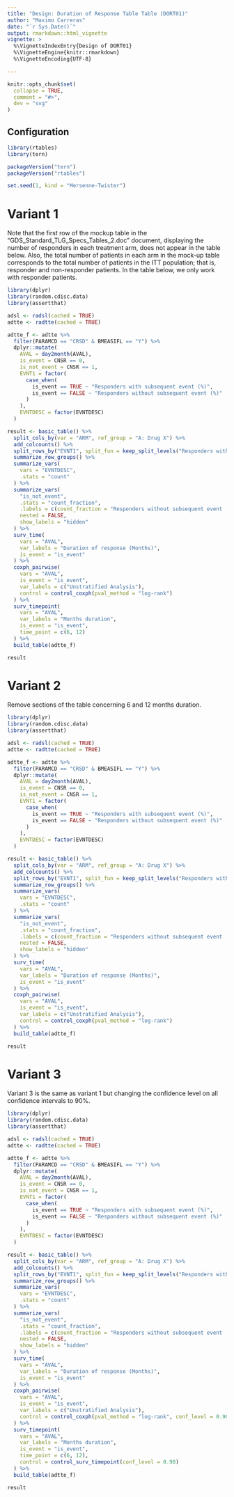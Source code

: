 ```yaml
---
title: "Design: Duration of Response Table Table (DORT01)"
author: "Maximo Carreras"
date: "`r Sys.Date()`"
output: rmarkdown::html_vignette
vignette: >
  %\VignetteIndexEntry{Design of DORT01}
  %\VignetteEngine{knitr::rmarkdown}
  %\VignetteEncoding{UTF-8}

---
```


```r
knitr::opts_chunk$set(
  collapse = TRUE,
  comment = "#>",
  dev = "svg"
)
```

## Configuration

```r
library(rtables)
library(tern)

packageVersion("tern")
packageVersion("rtables")

set.seed(1, kind = "Mersenne-Twister")

```

# Variant 1

Note that the first row of the mockup table in the "GDS_Standard_TLG_Specs_Tables_2.doc" document, displaying the number of responders in each treatment arm, does not appear in the table below. Also, the total number of patients in each arm in the mock-up table corresponds to the total number of patients in the ITT population; that is, responder and non-responder patients. In the table below, we only work with responder patients.

```r

library(dplyr)
library(random.cdisc.data)
library(assertthat)

adsl <- radsl(cached = TRUE)
adtte <- radtte(cached = TRUE)

adtte_f <- adtte %>%
  filter(PARAMCD == "CRSD" & BMEASIFL == "Y") %>%
  dplyr::mutate(
    AVAL = day2month(AVAL),
    is_event = CNSR == 0,
    is_not_event = CNSR == 1,
    EVNT1 = factor(
      case_when(
        is_event == TRUE ~ "Responders with subsequent event (%)",
        is_event == FALSE ~ "Responders without subsequent event (%)"
      )
    ),
    EVNTDESC = factor(EVNTDESC)
  )

result <- basic_table() %>%
  split_cols_by(var = "ARM", ref_group = "A: Drug X") %>%
  add_colcounts() %>%
  split_rows_by("EVNT1", split_fun = keep_split_levels("Responders with subsequent event (%)")) %>%
  summarize_row_groups() %>%
  summarize_vars(
    vars = "EVNTDESC",
    .stats = "count"
  ) %>%
  summarize_vars(
    "is_not_event",
    .stats = "count_fraction",
    .labels = c(count_fraction = "Responders without subsequent event (%)"),
    nested = FALSE,
    show_labels = "hidden"
  ) %>%
  surv_time(
    vars = "AVAL",
    var_labels = "Duration of response (Months)",
    is_event = "is_event"
  ) %>%
  coxph_pairwise(
    vars = "AVAL",
    is_event = "is_event",
    var_labels = c("Unstratified Analysis"),
    control = control_coxph(pval_method = "log-rank")
  ) %>%
  surv_timepoint(
    vars = "AVAL",
    var_labels = "Months duration",
    is_event = "is_event",
    time_point = c(6, 12)
  ) %>%
  build_table(adtte_f)

result

```

# Variant 2

Remove sections of the table concerning 6 and 12 months duration.

```r

library(dplyr)
library(random.cdisc.data)
library(assertthat)

adsl <- radsl(cached = TRUE)
adtte <- radtte(cached = TRUE)

adtte_f <- adtte %>%
  filter(PARAMCD == "CRSD" & BMEASIFL == "Y") %>%
  dplyr::mutate(
    AVAL = day2month(AVAL),
    is_event = CNSR == 0,
    is_not_event = CNSR == 1,
    EVNT1 = factor(
      case_when(
        is_event == TRUE ~ "Responders with subsequent event (%)",
        is_event == FALSE ~ "Responders without subsequent event (%)"
      )
    ),
    EVNTDESC = factor(EVNTDESC)
  )

result <- basic_table() %>%
  split_cols_by(var = "ARM", ref_group = "A: Drug X") %>%
  add_colcounts() %>%
  split_rows_by("EVNT1", split_fun = keep_split_levels("Responders with subsequent event (%)")) %>%
  summarize_row_groups() %>%
  summarize_vars(
    vars = "EVNTDESC",
    .stats = "count"
  ) %>%
  summarize_vars(
    "is_not_event",
    .stats = "count_fraction",
    .labels = c(count_fraction = "Responders without subsequent event (%)"),
    nested = FALSE,
    show_labels = "hidden"
  ) %>%
  surv_time(
    vars = "AVAL",
    var_labels = "Duration of response (Months)",
    is_event = "is_event"
  ) %>%
  coxph_pairwise(
    vars = "AVAL",
    is_event = "is_event",
    var_labels = c("Unstratified Analysis"),
    control = control_coxph(pval_method = "log-rank")
  ) %>%
  build_table(adtte_f)

result

```

# Variant 3

Variant 3 is the same as variant 1 but changing the confidence level on all confidence intervals to 90%.

```r

library(dplyr)
library(random.cdisc.data)
library(assertthat)

adsl <- radsl(cached = TRUE)
adtte <- radtte(cached = TRUE)

adtte_f <- adtte %>%
  filter(PARAMCD == "CRSD" & BMEASIFL == "Y") %>%
  dplyr::mutate(
    AVAL = day2month(AVAL),
    is_event = CNSR == 0,
    is_not_event = CNSR == 1,
    EVNT1 = factor(
      case_when(
        is_event == TRUE ~ "Responders with subsequent event (%)",
        is_event == FALSE ~ "Responders without subsequent event (%)"
      )
    ),
    EVNTDESC = factor(EVNTDESC)
  )

result <- basic_table() %>%
  split_cols_by(var = "ARM", ref_group = "A: Drug X") %>%
  add_colcounts() %>%
  split_rows_by("EVNT1", split_fun = keep_split_levels("Responders with subsequent event (%)")) %>%
  summarize_row_groups() %>%
  summarize_vars(
    vars = "EVNTDESC",
    .stats = "count"
  ) %>%
  summarize_vars(
    "is_not_event",
    .stats = "count_fraction",
    .labels = c(count_fraction = "Responders without subsequent event (%)"),
    nested = FALSE,
    show_labels = "hidden"
  ) %>%
  surv_time(
    vars = "AVAL",
    var_labels = "Duration of response (Months)",
    is_event = "is_event"
  ) %>%
  coxph_pairwise(
    vars = "AVAL",
    is_event = "is_event",
    var_labels = c("Unstratified Analysis"),
    control = control_coxph(pval_method = "log-rank", conf_level = 0.90)
  ) %>%
  surv_timepoint(
    vars = "AVAL",
    var_labels = "Months duration",
    is_event = "is_event",
    time_point = c(6, 12),
    control = control_surv_timepoint(conf_level = 0.90)
  ) %>%
  build_table(adtte_f)

result

```
